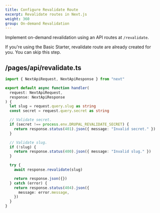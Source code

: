 ```yaml
---
title: Configure Revalidate Route
excerpt: Revalidate routes in Next.js
weight: 360
group: On-demand Revalidation
---
```


Implement on-demand revalidation using an API routes at `/revalidate`.

<Callout>

If you're using the Basic Starter, revalidate route are already created for you. You can skip this step.

</Callout>

## /pages/api/revalidate.ts

```ts title=pages/api/preview.ts
import { NextApiRequest, NextApiResponse } from "next"

export default async function handler(
  request: NextApiRequest,
  response: NextApiResponse
) {
  let slug = request.query.slug as string
  const secret = request.query.secret as string

  // Validate secret.
  if (secret !== process.env.DRUPAL_REVALIDATE_SECRET) {
    return response.status(401).json({ message: "Invalid secret." })
  }

  // Validate slug.
  if (!slug) {
    return response.status(400).json({ message: "Invalid slug." })
  }

  try {
    await response.revalidate(slug)

    return response.json({})
  } catch (error) {
    return response.status(404).json({
      message: error.message,
    })
  }
}
```
